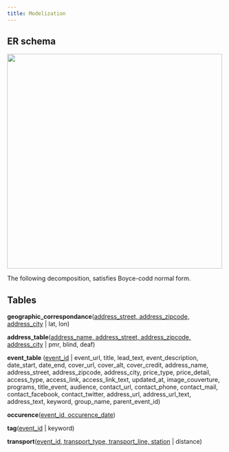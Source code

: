 ```yaml
---
title: Modelization
---
```


## ER schema

![](ressources/schema_er_db_2024.excalidraw.png){fig-align="center" width=500}

The following decomposition, satisfies Boyce-codd normal form.

## Tables

**geographic_correspondance**([address_street, address_zipcode, address_city]{.underline} | lat, lon)

**address_table**([address_name, address_street, address_zipcode, address_city]{.underline} | pmr, blind, deaf)

**event_table** ([event_id]{.underline} | event_url, title, lead_text, event_description, date_start, date_end, cover_url, cover_alt, cover_credit, address_name, address_street, address_zipcode, address_city, price_type, price_detail, access_type, access_link, access_link_text, updated_at, image_couverture, programs, title_event, audience, contact_url, contact_phone, contact_mail, contact_facebook, contact_twitter, address_url, address_url_text, address_text, keyword, group_name, parent_event_id)

**occurence**([event_id, occurence_date]{.underline})

**tag**([event_id]{.underline} | keyword)

**transport**([event_id, transport_type, transport_line, station]{.underline} | distance)